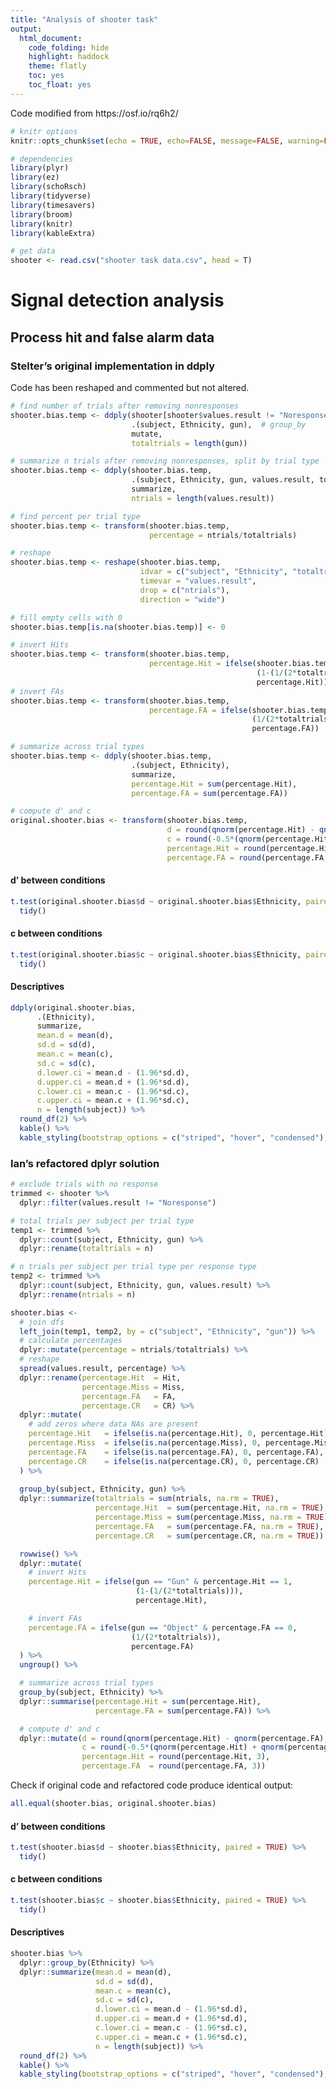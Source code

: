 ```yaml
---
title: "Analysis of shooter task"
output:
  html_document:
    code_folding: hide
    highlight: haddock
    theme: flatly
    toc: yes
    toc_float: yes
---
```


Code modified from https://osf.io/rq6h2/

```r
# knitr options
knitr::opts_chunk$set(echo = TRUE, echo=FALSE, message=FALSE, warning=FALSE)
```

```r
# dependencies
library(plyr)
library(ez)
library(schoRsch)
library(tidyverse)
library(timesavers)
library(broom)
library(knitr)
library(kableExtra)

# get data
shooter <- read.csv("shooter task data.csv", head = T)
```

# Signal detection analysis

## Process hit and false alarm data

### Stelter's original implementation in ddply

Code has been reshaped and commented but not altered.

```r
# find number of trials after removing nonresponses
shooter.bias.temp <- ddply(shooter[shooter$values.result != "Noresponse",],   # remove non responses
                           .(subject, Ethnicity, gun),  # group_by
                           mutate,
                           totaltrials = length(gun))

# summarize n trials after removing nonresponses, split by trial type
shooter.bias.temp <- ddply(shooter.bias.temp,
                           .(subject, Ethnicity, gun, values.result, totaltrials),
                           summarize,
                           ntrials = length(values.result))

# find percent per trial type
shooter.bias.temp <- transform(shooter.bias.temp,
                               percentage = ntrials/totaltrials)

# reshape
shooter.bias.temp <- reshape(shooter.bias.temp,
                             idvar = c("subject", "Ethnicity", "totaltrials", "gun"),
                             timevar = "values.result",
                             drop = c("ntrials"),
                             direction = "wide")

# fill empty cells with 0
shooter.bias.temp[is.na(shooter.bias.temp)] <- 0

# invert Hits
shooter.bias.temp <- transform(shooter.bias.temp,
                               percentage.Hit = ifelse(shooter.bias.temp$gun=="Gun" & shooter.bias.temp$percentage.Hit == 1,
                                                       (1-(1/(2*totaltrials))),
                                                       percentage.Hit))
# invert FAs
shooter.bias.temp <- transform(shooter.bias.temp,
                               percentage.FA = ifelse(shooter.bias.temp$gun=="Object" & shooter.bias.temp$percentage.FA == 0,
                                                      (1/(2*totaltrials)),
                                                      percentage.FA))

# summarize across trial types
shooter.bias.temp <- ddply(shooter.bias.temp,
                           .(subject, Ethnicity),
                           summarize,
                           percentage.Hit = sum(percentage.Hit),
                           percentage.FA = sum(percentage.FA))

# compute d' and c
original.shooter.bias <- transform(shooter.bias.temp,
                                   d = round(qnorm(percentage.Hit) - qnorm(percentage.FA), 3),
                                   c = round(-0.5*(qnorm(percentage.Hit) + qnorm(percentage.FA)), 3),
                                   percentage.Hit = round(percentage.Hit, 3),
                                   percentage.FA = round(percentage.FA, 3))
```

#### d' between conditions

```r
t.test(original.shooter.bias$d ~ original.shooter.bias$Ethnicity, paired = TRUE) %>%
  tidy()
```

#### c between conditions

```r
t.test(original.shooter.bias$c ~ original.shooter.bias$Ethnicity, paired = TRUE) %>%
  tidy()
```

#### Descriptives

```r
ddply(original.shooter.bias, 
      .(Ethnicity), 
      summarize, 
      mean.d = mean(d), 
      sd.d = sd(d),
      mean.c = mean(c), 
      sd.c = sd(c), 
      d.lower.ci = mean.d - (1.96*sd.d), 
      d.upper.ci = mean.d + (1.96*sd.d), 
      c.lower.ci = mean.c - (1.96*sd.c), 
      c.upper.ci = mean.c + (1.96*sd.c), 
      n = length(subject)) %>%
  round_df(2) %>%
  kable() %>%
  kable_styling(bootstrap_options = c("striped", "hover", "condensed"), full_width = FALSE)
```


### Ian's refactored dplyr solution

```r
# exclude trials with no response
trimmed <- shooter %>%
  dplyr::filter(values.result != "Noresponse")

# total trials per subject per trial type
temp1 <- trimmed %>%
  dplyr::count(subject, Ethnicity, gun) %>%
  dplyr::rename(totaltrials = n)

# n trials per subject per trial type per response type
temp2 <- trimmed %>%
  dplyr::count(subject, Ethnicity, gun, values.result) %>%
  dplyr::rename(ntrials = n)

shooter.bias <- 
  # join dfs
  left_join(temp1, temp2, by = c("subject", "Ethnicity", "gun")) %>%
  # calculate percentages
  dplyr::mutate(percentage = ntrials/totaltrials) %>%
  # reshape
  spread(values.result, percentage) %>%
  dplyr::rename(percentage.Hit  = Hit, 
                percentage.Miss = Miss, 
                percentage.FA   = FA, 
                percentage.CR   = CR) %>%
  dplyr::mutate(
    # add zeros where data NAs are present
    percentage.Hit   = ifelse(is.na(percentage.Hit), 0, percentage.Hit),
    percentage.Miss  = ifelse(is.na(percentage.Miss), 0, percentage.Miss),
    percentage.FA    = ifelse(is.na(percentage.FA), 0, percentage.FA),
    percentage.CR    = ifelse(is.na(percentage.CR), 0, percentage.CR)
  ) %>%
  
  group_by(subject, Ethnicity, gun) %>%
  dplyr::summarize(totaltrials = sum(ntrials, na.rm = TRUE),
                   percentage.Hit  = sum(percentage.Hit, na.rm = TRUE), 
                   percentage.Miss = sum(percentage.Miss, na.rm = TRUE), 
                   percentage.FA   = sum(percentage.FA, na.rm = TRUE), 
                   percentage.CR   = sum(percentage.CR, na.rm = TRUE)) %>%

  rowwise() %>%
  dplyr::mutate(
    # invert Hits
    percentage.Hit = ifelse(gun == "Gun" & percentage.Hit == 1,
                            (1-(1/(2*totaltrials))),
                            percentage.Hit),

    # invert FAs
    percentage.FA = ifelse(gun == "Object" & percentage.FA == 0,
                           (1/(2*totaltrials)),
                           percentage.FA)
  ) %>%
  ungroup() %>%

  # summarize across trial types
  group_by(subject, Ethnicity) %>%
  dplyr::summarise(percentage.Hit = sum(percentage.Hit), 
                   percentage.FA = sum(percentage.FA)) %>%

  # compute d' and c
  dplyr::mutate(d = round(qnorm(percentage.Hit) - qnorm(percentage.FA), 3),
                c = round(-0.5*(qnorm(percentage.Hit) + qnorm(percentage.FA)), 3),
                percentage.Hit = round(percentage.Hit, 3),
                percentage.FA  = round(percentage.FA, 3))
```

Check if original code and refactored code produce identical output:

```r

all.equal(shooter.bias, original.shooter.bias)

```

#### d' between conditions

```r
t.test(shooter.bias$d ~ shooter.bias$Ethnicity, paired = TRUE) %>%
  tidy()
```

#### c between conditions

```r
t.test(shooter.bias$c ~ shooter.bias$Ethnicity, paired = TRUE) %>%
  tidy()
```

#### Descriptives

```r
shooter.bias %>%
  dplyr::group_by(Ethnicity) %>%
  dplyr::summarize(mean.d = mean(d), 
                   sd.d = sd(d),
                   mean.c = mean(c), 
                   sd.c = sd(c), 
                   d.lower.ci = mean.d - (1.96*sd.d), 
                   d.upper.ci = mean.d + (1.96*sd.d), 
                   c.lower.ci = mean.c - (1.96*sd.c), 
                   c.upper.ci = mean.c + (1.96*sd.c), 
                   n = length(subject)) %>%
  round_df(2) %>%
  kable() %>%
  kable_styling(bootstrap_options = c("striped", "hover", "condensed"), full_width = FALSE)
```
